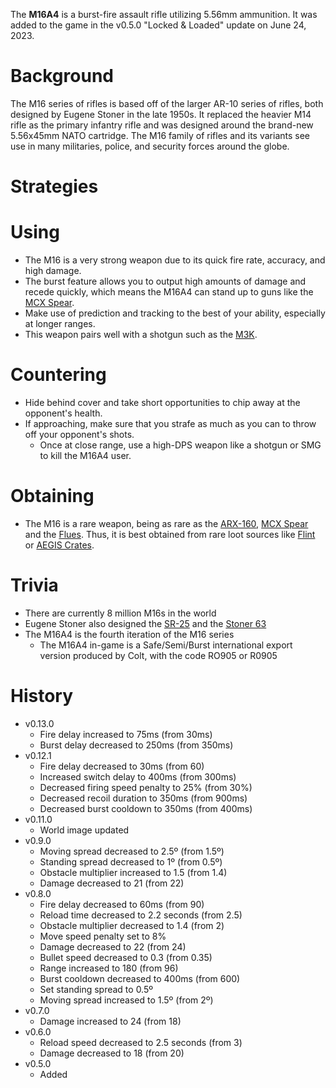 The **M16A4** is a burst-fire assault rifle utilizing 5.56mm ammunition. It was added to the game in the v0.5.0 "Locked & Loaded" update on June 24, 2023.

# Background
The M16 series of rifles is based off of the larger AR-10 series of rifles, both designed by Eugene Stoner in the late 1950s. It replaced the heavier M14 rifle as the primary infantry rifle and was designed around the brand-new 5.56x45mm NATO cartridge. The M16 family of rifles and its variants see use in many militaries, police, and security forces around the globe.

# Strategies
# Using
- The M16 is a very strong weapon due to its quick fire rate, accuracy, and high damage.
- The burst feature allows you to output high amounts of damage and recede quickly, which means the M16A4 can stand up to guns like the [MCX Spear](weapons/guns/mcx_spear).
- Make use of prediction and tracking to the best of your ability, especially at longer ranges.
- This weapon pairs well with a shotgun such as the [M3K](/weapons/guns/m3k).

# Countering
- Hide behind cover and take short opportunities to chip away at the opponent's health.
- If approaching, make sure that you strafe as much as you can to throw off your opponent's shots.
  - Once at close range, use a high-DPS weapon like a shotgun or SMG to kill the M16A4 user.

# Obtaining
- The M16 is a rare weapon, being as rare as the [ARX-160](/weapons/guns/arx160), [MCX Spear](/weapons/guns/mcx_spear) and the [Flues](/weapons/guns/flues). Thus, it is best obtained from rare loot sources like [Flint](/obstacles/flint_crate) or [AEGIS Crates](/obstacles/aegis_crate).

# Trivia
- There are currently 8 million M16s in the world
- Eugene Stoner also designed the [SR-25](/weapons/guns/sr25) and the [Stoner 63](/weapons/guns/stoner_63)
- The M16A4 is the fourth iteration of the M16 series
  - The M16A4 in-game is a Safe/Semi/Burst international export version produced by Colt, with the code RO905 or R0905

# History
- v0.13.0
  - Fire delay increased to 75ms (from 30ms)
  - Burst delay decreased to 250ms (from 350ms)
- v0.12.1
  - Fire delay decreased to 30ms (from 60)
  - Increased switch delay to 400ms (from 300ms)
  - Decreased firing speed penalty to 25% (from 30%)
  - Decreased recoil duration to 350ms (from 900ms)
  - Decreased burst cooldown to 350ms (from 400ms)
- v0.11.0
  - World image updated
- v0.9.0
  - Moving spread decreased to 2.5º (from 1.5º)
  - Standing spread decreased to 1º (from 0.5º)
  - Obstacle multiplier increased to 1.5 (from 1.4)
  - Damage decreased to 21 (from 22)
- v0.8.0
  - Fire delay decreased to 60ms (from 90)
  - Reload time decreased to 2.2 seconds (from 2.5)
  - Obstacle multiplier decreased to 1.4 (from 2)
  - Move speed penalty set to 8%
  - Damage decreased to 22 (from 24)
  - Bullet speed decreased to 0.3 (from 0.35)
  - Range increased to 180 (from 96)
  - Burst cooldown decreased to 400ms (from 600)
  - Set standing spread to 0.5º 
  - Moving spread increased to 1.5º (from 2º)
- v0.7.0
  - Damage increased to 24 (from 18)
- v0.6.0
  - Reload speed decreased to 2.5 seconds (from 3)
  - Damage decreased to 18 (from 20)
- v0.5.0
   - Added
